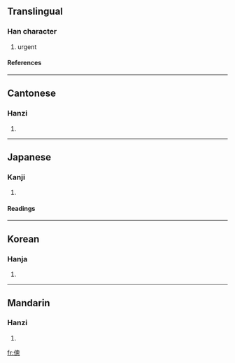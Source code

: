 {{see|偬}}

==Translingual==
===Han character===
{{Han char|rn=9|rad=人|as=11|sn=13|four=2723<sub>2</sub>|canj=人竹田心 (OHWP)}}
# urgent
====References====
{{Han ref|kx=0114.150|dkj=01011|dj=0242.230|hdz=10212.020|uh=50AF|ud=20655|bh=B6CD|bd=46797}}
----
==Cantonese==
===Hanzi===
{{yue-hanzi|jyut=|y=jung2}}
# {{defn|Cantonese}}
----
==Japanese==
===Kanji===
{{ja-kanji|grade=|rs=人11}}
# {{defn|Japanese}}
====Readings====
{{ja-readings|on=[[そう]] (sō)|kun=[[くるしむ]] (kurushimu)}}
----
==Korean==
===Hanja===
{{ko-hanja|hangeul=총|rv=chong|mr=ch'ong}}
# {{defn|Korean}}
----
==Mandarin==
===Hanzi===
{{cmn-hanzi|sim=偬|pin=[[zhuàn]] ([[zhuan4]]), [[zǒng]] ([[zong3]])|wg=chuan<sup>4</sup>, tsung<sup>3</sup>}}
# {{defn|Mandarin}}

[[fr:傯]]
